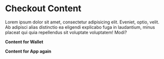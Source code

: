 
<ContentBlock filePath="src/App.tsx" highlight="1,4-6,11">

  # Checkout Content

Lorem ipsum dolor sit amet, consectetur adipisicing elit. Eveniet, optio, velit. Ab adipisci alias distinctio ea eligendi explicabo fuga in laudantium, minus placeat qui quia repellendus sit voluptate voluptatem! Modi?

</ContentBlock>

<ContentBlock filePath="src/wallet/Wallet.tsx" highlight="49-53">

**Content for Wallet**

</ContentBlock>

<ContentBlock filePath="src/App.tsx">

**Content for App again**

</ContentBlock>
